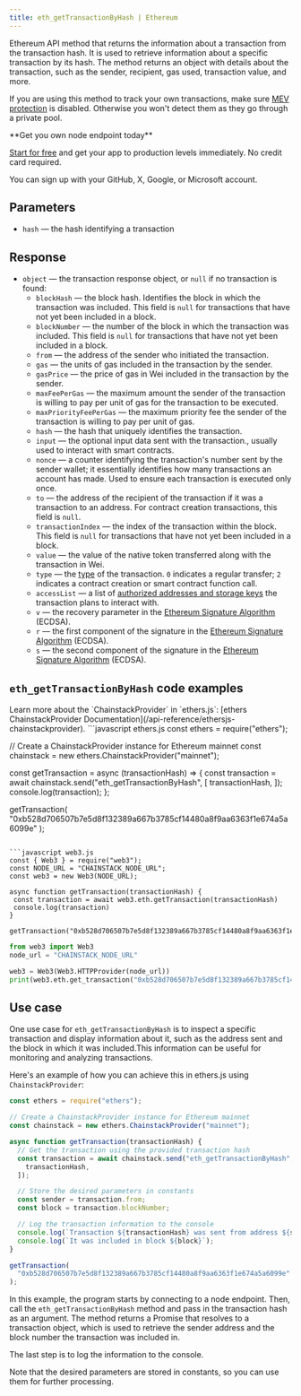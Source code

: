 ---
title: eth_getTransactionByHash | Ethereum
---

Ethereum API method that returns the information about a transaction from the transaction hash. It is used to retrieve information about a specific transaction by its hash. The method returns an object with details about the transaction, such as the sender, recipient, gas used, transaction value, and more.

If you are using this method to track your own transactions, make sure [MEV protection](/docs/mev-protection) is disabled. Otherwise you won't detect them as they go through a private pool.

<Check>
**Get you own node endpoint today**

[Start for free](https://console.chainstack.com/) and get your app to production levels immediately. No credit card required.

You can sign up with your GitHub, X, Google, or Microsoft account.
</Check>


## Parameters

* `hash` — the hash identifying a transaction

## Response

* `object` — the transaction response object, or `null` if no transaction is found:
  + `blockHash` — the block hash. Identifies the block in which the transaction was included. This field is `null` for transactions that have not yet been included in a block.
  + `blockNumber` — the number of the block in which the transaction was included. This field is `null` for transactions that have not yet been included in a block.
  + `from` — the address of the sender who initiated the transaction.
  + `gas` — the units of gas included in the transaction by the sender.
  + `gasPrice` — the price of gas in Wei included in the transaction by the sender.
  + `maxFeePerGas` — the maximum amount the sender of the transaction is willing to pay per unit of gas for the transaction to be executed.
  + `maxPriorityFeePerGas` — the maximum priority fee the sender of the transaction is willing to pay per unit of gas.
  + `hash` — the hash that uniquely identifies the transaction.
  + `input` — the optional input data sent with the transaction., usually used to interact with smart contracts.
  + `nonce` — a counter identifying the transaction's number sent by the sender wallet; it essentially identifies how many transactions an account has made. Used to ensure each transaction is executed only once.
  + `to` — the address of the recipient of the transaction if it was a transaction to an address. For contract creation transactions, this field is `null`.
  + `transactionIndex` — the index of the transaction within the block. This field is `null` for transactions that have not yet been included in a block.
  + `value` — the value of the native token transferred along with the transaction in Wei.
  + `type` — the [type](https://ethereum.org/en/developers/docs/transactions/#types-of-transactions) of the transaction. `0` indicates a regular transfer; `2` indicates a contract creation or smart contract function call.
  + `accessList` — a list of [authorized addresses and storage keys](https://eips.ethereum.org/EIPS/eip-2930#:~:text=The%20accessList%20specifies%20a%20list,of%20accessing%20outside%20the%20list.) the transaction plans to interact with.
  + `v` — the recovery parameter in the [Ethereum Signature Algorithm](https://ethereum.org/en/glossary/#ecdsa) (ECDSA).
  + `r` — the first component of the signature in the [Ethereum Signature Algorithm](https://ethereum.org/en/glossary/#ecdsa) (ECDSA).
  + `s` — the second component of the signature in the [Ethereum Signature Algorithm](https://ethereum.org/en/glossary/#ecdsa) (ECDSA).

## `eth_getTransactionByHash` code examples

<Note>
Learn more about the `ChainstackProvider` in `ethers.js`: [ethers ChainstackProvider Documentation](/api-reference/ethersjs-chainstackprovider).
</Note>

<CodeGroup>
```javascript ethers.js
const ethers = require("ethers");

// Create a ChainstackProvider instance for Ethereum mainnet
const chainstack = new ethers.ChainstackProvider("mainnet");

const getTransaction = async (transactionHash) => {
  const transaction = await chainstack.send("eth_getTransactionByHash", [
    transactionHash,
  ]);
  console.log(transaction);
};

getTransaction(
  "0xb528d706507b7e5d8f132389a667b3785cf14480a8f9aa6363f1e674a5a6099e"
);
```

```javascript web3.js
const { Web3 } = require("web3");
const NODE_URL = "CHAINSTACK_NODE_URL";
const web3 = new Web3(NODE_URL);

async function getTransaction(transactionHash) {
 const transaction = await web3.eth.getTransaction(transactionHash)
 console.log(transaction)
}

getTransaction("0xb528d706507b7e5d8f132389a667b3785cf14480a8f9aa6363f1e674a5a6099e")
```

```python web3.py
from web3 import Web3  
node_url = "CHAINSTACK_NODE_URL" 

web3 = Web3(Web3.HTTPProvider(node_url)) 
print(web3.eth.get_transaction("0xb528d706507b7e5d8f132389a667b3785cf14480a8f9aa6363f1e674a5a6099e")) 
```
</CodeGroup>


## Use case

One use case for `eth_getTransactionByHash` is to inspect a specific transaction and display information about it, such as the address sent and the block in which it was included.This information can be useful for monitoring and analyzing transactions.

Here's an example of how you can achieve this in ethers.js using `ChainstackProvider`:

```javascript index.js
const ethers = require("ethers");

// Create a ChainstackProvider instance for Ethereum mainnet
const chainstack = new ethers.ChainstackProvider("mainnet");

async function getTransaction(transactionHash) {
  // Get the transaction using the provided transaction hash
  const transaction = await chainstack.send("eth_getTransactionByHash", [
    transactionHash,
  ]);

  // Store the desired parameters in constants
  const sender = transaction.from;
  const block = transaction.blockNumber;

  // Log the transaction information to the console
  console.log(`Transaction ${transactionHash} was sent from address ${sender}`);
  console.log(`It was included in block ${block}`);
}

getTransaction(
  "0xb528d706507b7e5d8f132389a667b3785cf14480a8f9aa6363f1e674a5a6099e"
);
```


In this example, the program starts by connecting to a node endpoint. Then, call the `eth_getTransactionByHash` method and pass in the transaction hash as an argument. The method returns a Promise that resolves to a transaction object, which is used to retrieve the sender address and the block number the transaction was included in.

The last step is to log the information to the console.

<Note>
Note that the desired parameters are stored in constants, so you can use them for further processing.
</Note>

